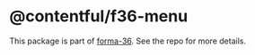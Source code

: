 # @contentful/f36-menu

This package is part of [forma-36](https://github.com/contentful/forma-36). See the repo for more details.
